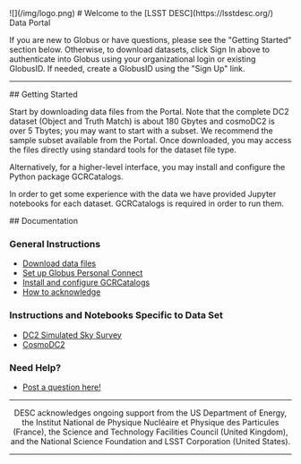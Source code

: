 

<Flex>
  <Box p={4} m={4}>
    ![](/img/logo.png)
  </Box>
  <Spacer />
  <Box>
  # Welcome to the [LSST DESC](https://lsstdesc.org/) Data Portal

  If you are new to Globus or have questions, please see the "Getting Started" section below. Otherwise, to download datasets, click Sign In above to authenticate into Globus using your organizational login or existing GlobusID. If needed, create a GlobusID using the "Sign Up" link.
  </Box>
</Flex>

<hr />

<SimpleGrid columns={2} spacing={10}>

<Box>
  ## Getting Started

Start by downloading data files from the Portal. Note that the complete DC2 dataset (Object and Truth Match) is about 180 Gbytes and cosmoDC2 is over 5 Tbytes; you may want to start with a subset. We recommend the sample subset available from the Portal. Once downloaded, you may access the files directly using standard tools for the dataset file type.

Alternatively, for a higher-level interface, you may install and configure the Python package GCRCatalogs.

In order to get some experience with the data we have provided Jupyter notebooks for each dataset. GCRCatalogs is required in order to run them.
</Box>

<Box>
  ## Documentation
  
  ### General Instructions
  - [Download data files](/doc/download)
  - [Set up Globus Personal Connect](/doc/globus_personal)
  - [Install and configure GCRCatalogs](/doc/install_gcr)
  - [How to acknowledge](/doc/how_to_acknowledge)
  
  ### Instructions and Notebooks Specific to Data Set
  - [DC2 Simulated Sky Survey](/doc/dc2_sim_sky_survey)
  - [CosmoDC2](/doc/cosmodc2)
  
  ### Need Help?
  - [Post a question here!](https://github.com/LSSTDESC/desc-data-portal/discussions)
</Box>

</SimpleGrid>

<hr />

<Center>
  <Text fontSize="sm" as="span">
  DESC acknowledges ongoing support from the US Department of Energy, the Institut National de Physique Nucléaire et Physique des Particules (France), the Science and Technology Facilities Council (United Kingdom), and the National Science Foundation and LSST Corporation (United States).
  </Text>
</Center>

<hr />
